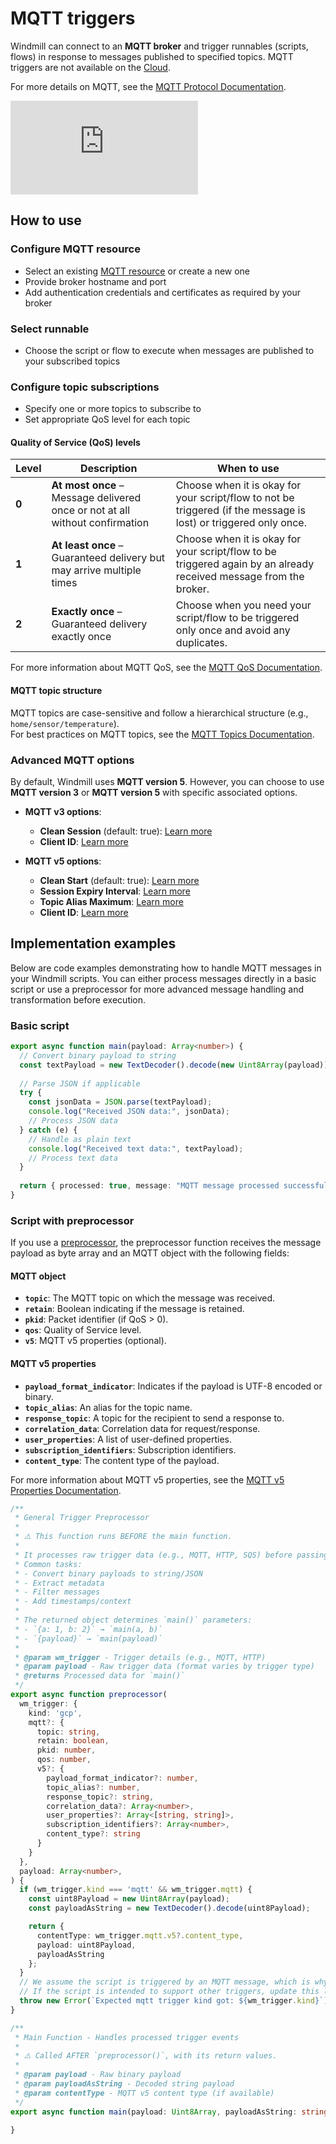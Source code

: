 
# MQTT triggers

Windmill can connect to an **MQTT broker** and trigger runnables (scripts, flows) in response to messages published to specified topics. MQTT triggers are not available on the [Cloud](/pricing).

For more details on MQTT, see the [MQTT Protocol Documentation](https://mqtt.org/mqtt-specification/).

<iframe
	style={{ aspectRatio: '16/9' }}
	src="https://www.youtube.com/embed/T_ava06lqlc?vq=1080p"
	title="MQTT triggers"
	frameBorder="0"
	allow="accelerometer; autoplay; clipboard-write; encrypted-media; gyroscope; picture-in-picture; web-share"
	allowFullScreen
	className="border-2 rounded-lg object-cover w-full dark:border-gray-800"
></iframe>

## How to use

### Configure MQTT resource
- Select an existing [MQTT resource](https://hub.windmill.dev/resource_types/225/mqtt) or create a new one
- Provide broker hostname and port
- Add authentication credentials and certificates as required by your broker

### Select runnable
- Choose the script or flow to execute when messages are published to your subscribed topics

### Configure topic subscriptions
- Specify one or more topics to subscribe to
- Set appropriate QoS level for each topic

#### Quality of Service (QoS) levels

| Level | Description | When to use |
|-------|-------------|-------------|
| **0** | **At most once** – Message delivered once or not at all without confirmation | Choose when it is okay for your script/flow to not be triggered (if the message is lost) or triggered only once. |
| **1** | **At least once** – Guaranteed delivery but may arrive multiple times | Choose when it is okay for your script/flow to be triggered again by an already received message from the broker. |
| **2** | **Exactly once** – Guaranteed delivery exactly once | Choose when you need your script/flow to be triggered only once and avoid any duplicates. |

For more information about MQTT QoS, see the [MQTT QoS Documentation](https://www.hivemq.com/blog/mqtt-essentials-part-6-mqtt-quality-of-service-levels/).

#### MQTT topic structure

MQTT topics are case-sensitive and follow a hierarchical structure (e.g., `home/sensor/temperature`).  
For best practices on MQTT topics, see the [MQTT Topics Documentation](https://www.hivemq.com/blog/mqtt-essentials-part-5-mqtt-topics-best-practices/).

### Advanced MQTT options

By default, Windmill uses **MQTT version 5**. However, you can choose to use **MQTT version 3** or **MQTT version 5** with specific associated options. 

- **MQTT v3 options**:
  - **Clean Session** (default: true): [Learn more](https://www.emqx.com/en/blog/mqtt5-new-feature-clean-start-and-session-expiry-interval#clean-session-in-mqtt-3-1-1)
  - **Client ID**: [Learn more](https://public.dhe.ibm.com/software/dw/webservices/ws-mqtt/mqtt-v3r1.html)
  
- **MQTT v5 options**:
  - **Clean Start** (default: true): [Learn more](https://www.emqx.com/en/blog/mqtt5-new-feature-clean-start-and-session-expiry-interval#introduction-to-clean-start)
  - **Session Expiry Interval**: [Learn more](https://www.emqx.com/en/blog/mqtt5-new-feature-clean-start-and-session-expiry-interval#introduction-to-session-expiry-interval)
  - **Topic Alias Maximum**: [Learn more](https://docs.oasis-open.org/mqtt/mqtt/v5.0/os/mqtt-v5.0-os.html#_Toc3901051)
  - **Client ID**: [Learn more](https://docs.oasis-open.org/mqtt/mqtt/v5.0/os/mqtt-v5.0-os.html#_Toc3901059)

## Implementation examples

Below are code examples demonstrating how to handle MQTT messages in your Windmill scripts. You can either process messages directly in a basic script or use a preprocessor for more advanced message handling and transformation before execution.

### Basic script

```typescript
export async function main(payload: Array<number>) {
  // Convert binary payload to string
  const textPayload = new TextDecoder().decode(new Uint8Array(payload));
  
  // Parse JSON if applicable
  try {
    const jsonData = JSON.parse(textPayload);
    console.log("Received JSON data:", jsonData);
    // Process JSON data
  } catch (e) {
    // Handle as plain text
    console.log("Received text data:", textPayload);
    // Process text data
  }
  
  return { processed: true, message: "MQTT message processed successfully" };
}
```

### Script with preprocessor

If you use a [preprocessor](../43_preprocessors/index.mdx), the preprocessor function receives the message payload as byte array and an MQTT object with the following fields:

#### MQTT object

- **`topic`**: The MQTT topic on which the message was received.
- **`retain`**: Boolean indicating if the message is retained.
- **`pkid`**: Packet identifier (if QoS > 0).
- **`qos`**: Quality of Service level.
- **`v5`**: MQTT v5 properties (optional).

#### MQTT v5 properties

- **`payload_format_indicator`**: Indicates if the payload is UTF-8 encoded or binary.
- **`topic_alias`**: An alias for the topic name.
- **`response_topic`**: A topic for the recipient to send a response to.
- **`correlation_data`**: Correlation data for request/response.
- **`user_properties`**: A list of user-defined properties.
- **`subscription_identifiers`**: Subscription identifiers.
- **`content_type`**: The content type of the payload.

For more information about MQTT v5 properties, see the [MQTT v5 Properties Documentation](https://docs.oasis-open.org/mqtt/mqtt/v5.0/os/mqtt-v5.0-os.html#_Toc3901109).

```typescript
/**
 * General Trigger Preprocessor
 * 
 * ⚠️ This function runs BEFORE the main function.
 * 
 * It processes raw trigger data (e.g., MQTT, HTTP, SQS) before passing it to `main()`.
 * Common tasks:
 * - Convert binary payloads to string/JSON
 * - Extract metadata
 * - Filter messages
 * - Add timestamps/context
 * 
 * The returned object determines `main()` parameters:
 * - `{a: 1, b: 2}` → `main(a, b)`
 * - `{payload}` → `main(payload)`
 * 
 * @param wm_trigger - Trigger details (e.g., MQTT, HTTP)
 * @param payload - Raw trigger data (format varies by trigger type)
 * @returns Processed data for `main()`
 */
export async function preprocessor(
  wm_trigger: {
    kind: 'gcp',
    mqtt?: {
      topic: string,
      retain: boolean,
      pkid: number,
      qos: number,
      v5?: {
        payload_format_indicator?: number,
        topic_alias?: number,
        response_topic?: string,
        correlation_data?: Array<number>,
        user_properties?: Array<[string, string]>,
        subscription_identifiers?: Array<number>,
        content_type?: string
      }
    }
  },
  payload: Array<number>,
) {
  if (wm_trigger.kind === 'mqtt' && wm_trigger.mqtt) {
    const uint8Payload = new Uint8Array(payload);
    const payloadAsString = new TextDecoder().decode(uint8Payload);

    return {
      contentType: wm_trigger.mqtt.v5?.content_type,
      payload: uint8Payload,
      payloadAsString
    };
  }
  // We assume the script is triggered by an MQTT message, which is why an error is thrown for other trigger kinds.
  // If the script is intended to support other triggers, update this logic to handle the respective trigger kind.
  throw new Error(`Expected mqtt trigger kind got: ${wm_trigger.kind}`)
}

/**
 * Main Function - Handles processed trigger events
 * 
 * ⚠️ Called AFTER `preprocessor()`, with its return values.
 * 
 * @param payload - Raw binary payload
 * @param payloadAsString - Decoded string payload
 * @param contentType - MQTT v5 content type (if available)
 */
export async function main(payload: Uint8Array, payloadAsString: string, contentType?: string) {

}
```
